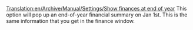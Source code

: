 [[Translation:en/Archive/Manual/Settings/Show finances at end of year]]
This option will pop up an end-of-year financial summary on Jan 1st.  This is the same information that you get in the finance window.
